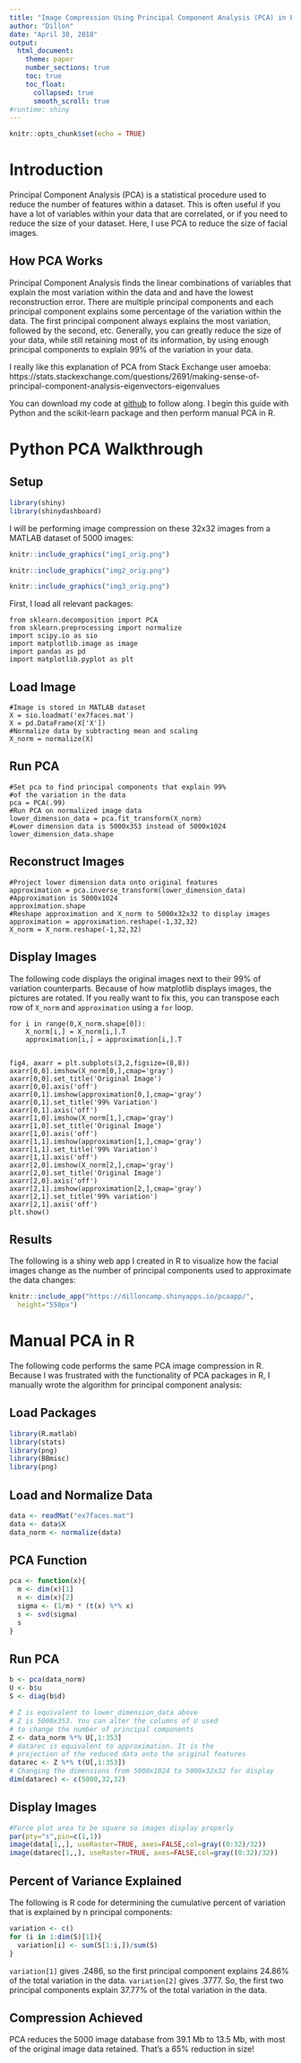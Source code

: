 ```yaml
---
title: "Image Compression Using Principal Component Analysis (PCA) in Python and R"
author: "Dillon"
date: "April 30, 2018"
output: 
  html_document:
    theme: paper
    number_sections: true
    toc: true
    toc_float:
      collapsed: true
      smooth_scroll: true
#runtime: shiny
---
```




```r
knitr::opts_chunk$set(echo = TRUE)
```

# Introduction

Principal Component Analysis (PCA) is a statistical procedure used to reduce the number of features within a dataset. This is often useful if you have a lot of variables within your data that are correlated, or if you need to reduce the size of your dataset. Here, I use PCA to reduce the size of facial images.

## How PCA Works

Principal Component Analysis finds the linear combinations of variables that explain the most variation within the data and and have the lowest reconstruction error. There are multiple principal components and each principal component explains some percentage of the variation within the data. The first principal component always explains the most variation, followed by the second, etc. Generally, you can greatly reduce the size of your data, while still retaining most of its information, by using enough principal components to explain 99% of the variation in your data.

I really like this explanation of PCA from Stack Exchange user amoeba: https://stats.stackexchange.com/questions/2691/making-sense-of-principal-component-analysis-eigenvectors-eigenvalues

You can download my code at [github](https://github.com/dilloncamp/pca) to follow along. I begin this guide with Python and the scikit-learn package and then perform manual PCA in R.

# Python PCA Walkthrough

## Setup

```r
library(shiny)
library(shinydashboard)
```





I will be performing image compression on these 32x32 images from a MATLAB dataset of 5000 images:

```r
knitr::include_graphics("img1_orig.png")

knitr::include_graphics("img2_orig.png")

knitr::include_graphics("img3_orig.png")
```


First, I load all relevant packages:

```
from sklearn.decomposition import PCA
from sklearn.preprocessing import normalize
import scipy.io as sio
import matplotlib.image as image
import pandas as pd
import matplotlib.pyplot as plt
```

## Load Image

```
#Image is stored in MATLAB dataset
X = sio.loadmat('ex7faces.mat')
X = pd.DataFrame(X['X'])
#Normalize data by subtracting mean and scaling
X_norm = normalize(X)
```
## Run PCA

```
#Set pca to find principal components that explain 99%
#of the variation in the data
pca = PCA(.99)
#Run PCA on normalized image data
lower_dimension_data = pca.fit_transform(X_norm)
#Lower dimension data is 5000x353 instead of 5000x1024
lower_dimension_data.shape
```

## Reconstruct Images

```
#Project lower dimension data onto original features
approximation = pca.inverse_transform(lower_dimension_data)
#Approximation is 5000x1024
approximation.shape
#Reshape approximation and X_norm to 5000x32x32 to display images
approximation = approximation.reshape(-1,32,32)
X_norm = X_norm.reshape(-1,32,32)
```

## Display Images

The following code displays the original images next to their 99% of variation counterparts. Because of how matplotlib displays images, the pictures are rotated. If you really want to fix this, you can transpose each row of `X_norm` and `approximation` using a `for` loop.

```
for i in range(0,X_norm.shape[0]):
    X_norm[i,] = X_norm[i,].T
    approximation[i,] = approximation[i,].T


fig4, axarr = plt.subplots(3,2,figsize=(8,8))
axarr[0,0].imshow(X_norm[0,],cmap='gray')
axarr[0,0].set_title('Original Image')
axarr[0,0].axis('off')
axarr[0,1].imshow(approximation[0,],cmap='gray')
axarr[0,1].set_title('99% Variation')
axarr[0,1].axis('off')
axarr[1,0].imshow(X_norm[1,],cmap='gray')
axarr[1,0].set_title('Original Image')
axarr[1,0].axis('off')
axarr[1,1].imshow(approximation[1,],cmap='gray')
axarr[1,1].set_title('99% Variation')
axarr[1,1].axis('off')
axarr[2,0].imshow(X_norm[2,],cmap='gray')
axarr[2,0].set_title('Original Image')
axarr[2,0].axis('off')
axarr[2,1].imshow(approximation[2,],cmap='gray')
axarr[2,1].set_title('99% variation')
axarr[2,1].axis('off')
plt.show()
```

## Results

The following is a shiny web app I created in R to visualize how the facial images change as the number of principal components used to approximate the data changes:

```r
knitr::include_app("https://dilloncamp.shinyapps.io/pcaapp/", 
  height="550px")
```

# Manual PCA in R

The following code performs the same PCA image compression in R. Because I was frustrated with the functionality of PCA packages in R, I manually wrote the algorithm for principal component analysis:

## Load Packages

```r
library(R.matlab)
library(stats)
library(png)
library(BBmisc)
library(png)
```

## Load and Normalize Data

```r
data <- readMat("ex7faces.mat")
data <- data$X
data_norm <- normalize(data)
```

## PCA Function

```r
pca <- function(x){
  m <- dim(x)[1]
  n <- dim(x)[2]
  sigma <- (1/m) * (t(x) %*% x)
  s <- svd(sigma)
  s
}
```

## Run PCA

```r
b <- pca(data_norm)
U <- b$u
S <- diag(b$d)

# Z is equivalent to lower_dimension_data above
# Z is 5000x353. You can alter the columns of U used
# to change the number of principal components
Z <- data_norm %*% U[,1:353]
# datarec is equivalent to approximation. It is the
# projection of the reduced data onto the original features
datarec <- Z %*% t(U[,1:353])
# Changing the dimensions from 5000x1024 to 5000x32x32 for display
dim(datarec) <- c(5000,32,32)
```

## Display Images

```r
#Force plot area to be square so images display properly
par(pty="s",pin=c(1,1))
image(data[1,,], useRaster=TRUE, axes=FALSE,col=gray((0:32)/32))
image(datarec[1,,], useRaster=TRUE, axes=FALSE,col=gray((0:32)/32))
```

## Percent of Variance Explained

The following is R code for determining the cumulative percent of variation that is explained by n principal components:

```r
variation <- c()
for (i in 1:dim(S)[1]){
  variation[i] <- sum(S[1:i,])/sum(S)
}
```

`variation[1]` gives .2486, so the first principal component explains 24.86% of the total variation in the data. `variation[2]` gives .3777. So, the first two principal components explain 37.77% of the total variation in the data.

## Compression Achieved

PCA reduces the 5000 image database from 39.1 Mb to 13.5 Mb, with most of the original image data retained. That's a 65% reduction in size!

